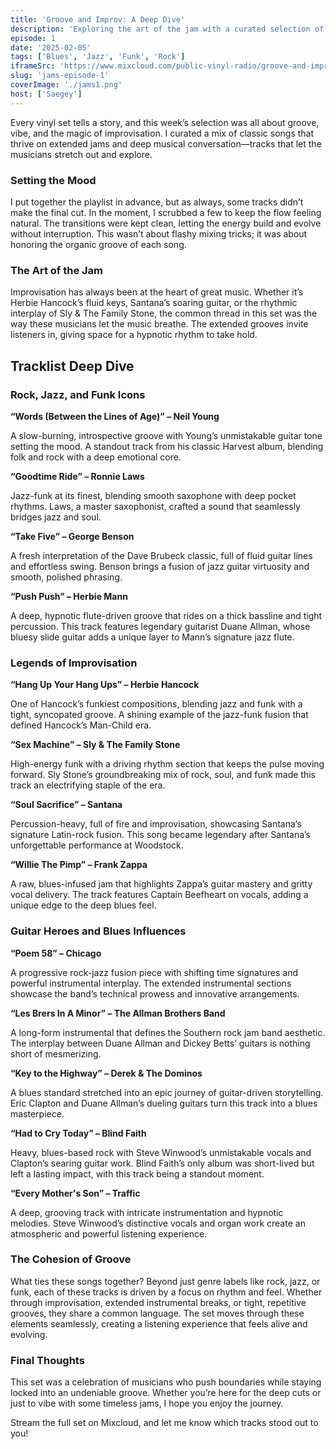 ```yaml
---
title: 'Groove and Improv: A Deep Dive'
description: 'Exploring the art of the jam with a curated selection of classic tracks'
episode: 1
date: '2025-02-05'
tags: ['Blues', 'Jazz', 'Funk', 'Rock']
iframeSrc: 'https://www.mixcloud.com/public-vinyl-radio/groove-and-improv-deep-dive/'
slug: 'jams-episode-1'
coverImage: './jams1.png'
host: ['Saegey']
---
```


Every vinyl set tells a story, and this week’s selection was all about groove, vibe, and the magic of improvisation. I curated a mix of classic songs that thrive on extended jams and deep musical conversation—tracks that let the musicians stretch out and explore.

### Setting the Mood

I put together the playlist in advance, but as always, some tracks didn’t make the final cut. In the moment, I scrubbed a few to keep the flow feeling natural. The transitions were kept clean, letting the energy build and evolve without interruption. This wasn’t about flashy mixing tricks; it was about honoring the organic groove of each song.

### The Art of the Jam

Improvisation has always been at the heart of great music. Whether it’s Herbie Hancock’s fluid keys, Santana’s soaring guitar, or the rhythmic interplay of Sly & The Family Stone, the common thread in this set was the way these musicians let the music breathe. The extended grooves invite listeners in, giving space for a hypnotic rhythm to take hold.

## Tracklist Deep Dive

### Rock, Jazz, and Funk Icons

**“Words (Between the Lines of Age)” – Neil Young**

A slow-burning, introspective groove with Young’s unmistakable guitar tone
setting the mood. A standout track from his classic Harvest album, blending
folk and rock with a deep emotional core.

**“Goodtime Ride” – Ronnie Laws**

Jazz-funk at its finest, blending smooth saxophone with deep pocket rhythms. Laws, a master saxophonist, crafted a sound that seamlessly bridges jazz and soul.

**“Take Five” – George Benson**

A fresh interpretation of the Dave Brubeck classic, full of fluid guitar lines and effortless swing. Benson brings a fusion of jazz guitar virtuosity and smooth, polished phrasing.

**“Push Push” – Herbie Mann**

A deep, hypnotic flute-driven groove that rides on a thick bassline and tight percussion. This track features legendary guitarist Duane Allman, whose bluesy slide guitar adds a unique layer to Mann’s signature jazz flute.

### Legends of Improvisation

**“Hang Up Your Hang Ups” – Herbie Hancock**

One of Hancock’s funkiest compositions, blending jazz and funk with a tight, syncopated groove. A shining example of the jazz-funk fusion that defined Hancock’s Man-Child era.

**“Sex Machine” – Sly & The Family Stone**

High-energy funk with a driving rhythm section that keeps the pulse moving forward. Sly Stone’s groundbreaking mix of rock, soul, and funk made this track an electrifying staple of the era.

**“Soul Sacrifice” – Santana**

Percussion-heavy, full of fire and improvisation, showcasing Santana’s signature Latin-rock fusion. This song became legendary after Santana’s unforgettable performance at Woodstock.

**“Willie The Pimp” – Frank Zappa**

A raw, blues-infused jam that highlights Zappa’s guitar mastery and gritty vocal delivery. The track features Captain Beefheart on vocals, adding a unique edge to the deep blues feel.

### Guitar Heroes and Blues Influences

**“Poem 58” – Chicago**

A progressive rock-jazz fusion piece with shifting time signatures and powerful instrumental interplay. The extended instrumental sections showcase the band’s technical prowess and innovative arrangements.

**“Les Brers In A Minor” – The Allman Brothers Band**

A long-form instrumental that defines the Southern rock jam band aesthetic. The interplay between Duane Allman and Dickey Betts’ guitars is nothing short of mesmerizing.

**“Key to the Highway” – Derek & The Dominos**

A blues standard stretched into an epic journey of guitar-driven storytelling. Eric Clapton and Duane Allman’s dueling guitars turn this track into a blues masterpiece.

**“Had to Cry Today” – Blind Faith**

Heavy, blues-based rock with Steve Winwood’s unmistakable vocals and Clapton’s searing guitar work. Blind Faith’s only album was short-lived but left a lasting impact, with this track being a standout moment.

**“Every Mother's Son” – Traffic**

A deep, grooving track with intricate instrumentation and hypnotic melodies. Steve Winwood’s distinctive vocals and organ work create an atmospheric and powerful listening experience.

### The Cohesion of Groove

What ties these songs together? Beyond just genre labels like rock, jazz, or funk, each of these tracks is driven by a focus on rhythm and feel. Whether through improvisation, extended instrumental breaks, or tight, repetitive grooves, they share a common language. The set moves through these elements seamlessly, creating a listening experience that feels alive and evolving.

### Final Thoughts

This set was a celebration of musicians who push boundaries while staying locked into an undeniable groove. Whether you’re here for the deep cuts or just to vibe with some timeless jams, I hope you enjoy the journey.

Stream the full set on Mixcloud, and let me know which tracks stood out to you!
